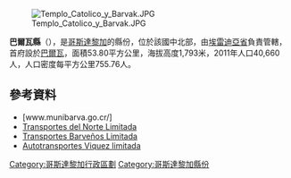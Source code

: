 [[Image:Templo_Catolico_y_Barvak.JPG|thumb]]

'''巴爾瓦縣'''（{{lang-es|Cantón de Barva}}），是[[哥斯達黎加|哥斯達黎加]]的縣份，位於該國中北部，由[[埃雷迪亞省|埃雷迪亞省]]負責管轄，首府設於[[巴爾瓦區|巴爾瓦]]，面積53.80平方公里，海拔高度1,793米，2011年人口40,660人，人口密度每平方公里755.76人。

==參考資料==
* [www.munibarva.go.cr/]
* [http://www.transportesdelnorteltda.com/ Transportes del Norte Limitada] {{Wayback|url=http://www.transportesdelnorteltda.com/ |date=20190609014929 }}
* [https://web.archive.org/web/20090910012847/http://www.autobusesheredianos.com/t_barbenos/ Transportes Barveños Limitada]
* [http://www.transportesautovisa.com/ Autotransportes Viquez limitada ] {{Wayback|url=http://www.transportesautovisa.com/ |date=20210119091125 }}

{{哥斯達黎加省份}}
[[Category:哥斯達黎加行政區劃|Category:哥斯達黎加行政區劃]]
[[Category:哥斯達黎加縣份|Category:哥斯達黎加縣份]]